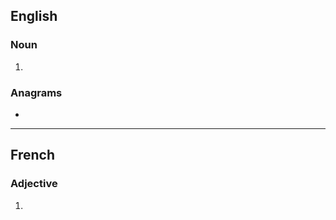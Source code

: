 {{also|Innocents}}
==English==

===Noun===
{{head|en|noun plural form}}

# {{plural of|innocent|lang=en}}

===Anagrams===
* {{anagrams|en|noninsect}}

----

==French==

===Adjective===
{{fr-adj-form}}

# {{masculine plural of|innocent|lang=fr}}